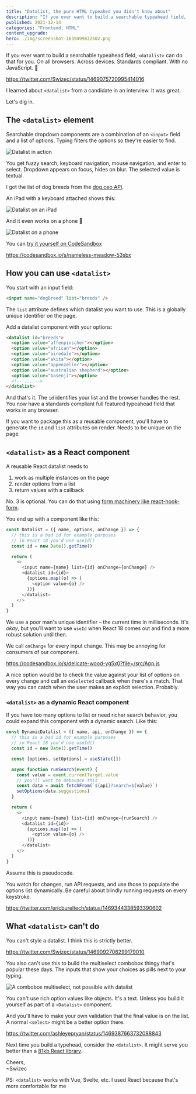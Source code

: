```yaml
---
title: "Datalist, the pure HTML typeahed you didn't know about"
description: "If you ever want to build a searchable typeahead field, `<datalist>` can do that for you. On all browsers. Across devices. Standards compliant. With no JavaScript. 🤯"
published: 2021-12-14
categories: "Frontend, HTML"
content_upgrade:
hero: ./img/screenshot-1639499832502.png
---
```


If you ever want to build a searchable typeahead field, `<datalist>` can do that for you. On all browsers. Across devices. Standards compliant. With no JavaScript. 🤯

https://twitter.com/Swizec/status/1469075720995414016

I learned about `<datalist>` from a candidate in an interview. It was great.

Let's dig in.

## The `<datalist>` element

Searchable dropdown components are a combination of an `<input>` field and a list of options. Typing filters the options so they're easier to find.

![Datalist in action](./img/Datalist-in-actionj0036a.gif)

You get fuzzy search, keyboard navigation, mouse navigation, and enter to select. Dropdown appears on focus, hides on blur. The selected value is textual.

I got the list of dog breeds from the [dog.ceo API](https://dog.ceo/dog-api/).

An iPad with a keyboard attached shows this:

![Datalist on an iPad](./img/Datalist-on-an-iPad2c4g05.gif)

And it even works on a phone 🤩

![Datalist on a phone](./img/Datalist-on-a-phone3cajhf.gif)

You can [try it yourself on CodeSandbox](https://codesandbox.io/s/nameless-meadow-53sbx)

https://codesandbox.io/s/nameless-meadow-53sbx

## How you can use `<datalist>`

You start with an input field:

```html
<input name="dogBreed" list="breeds" />
```

The `list` attribute defines which datalist you want to use. This is a globally unique identifier on the page.

Add a datalist component with your options:

```html
<datalist id="breeds">
  <option value="affenpinscher"></option>
  <option value="african"></option>
  <option value="airedale"></option>
  <option value="akita"></option>
  <option value="appenzeller"></option>
  <option value="australian shepherd"></option>
  <option value="basenji"></option>
  <!-- ... -->
</datalist>
```

And that's it. The `id` identifies your list and the browser handles the rest. You now have a standards compliant full featured typeahead field that works in any browser.

If you want to package this as a reusable component, you'll have to generate the `id` and `list` attributes on render. Needs to be unique on the page.

## `<datalist>` as a React component

A reusable React datalist needs to

1.  work as multiple instances on the page
2.  render options from a list
3.  return values with a callback

No. 3 is optional. You can do that using [form machinery like react-hook-form](https://swizec.com/blog/why-reacthookform-is-my-new-favorite-form-library/).

You end up with a component like this:

```javascript
const Datalist = ({ name, options, onChange }) => {
  // this is a bad id for example purposes
  // in React 18 you'd use useId()
  const id = new Date().getTime()

  return (
    <>
      <input name={name} list={id} onChange={onChange} />
      <datalist id={id}>
        {options.map((o) => (
          <option value={o} />
        ))}
      </datalist>
    </>
  )
}
```

We use a poor man's unique identifier – the current time in milliseconds. It's _okay_, but you'll want to use `useId` when React 18 comes out and find a more robust solution until then.

We call `onChange` for every input change. This may be annoying for consumers of our component.

https://codesandbox.io/s/delicate-wood-yg5x0?file=/src/App.js

A nice option would be to check the value against your list of options on every change and call an `onSelected` callback when there's a match. That way you can catch when the user makes an explicit selection. Probably.

### `<datalist>` as a dynamic React component

If you have too many options to list or need richer search behavior, you could expand this component with a dynamic search. Like this:

```javascript
const DynamicDatalist = ({ name, api, onChange }) => {
  // this is a bad id for example purposes
  // in React 18 you'd use useId()
  const id = new Date().getTime()

  const [options, setOptions] = useState([])

  async function runSearch(event) {
    const value = event.currentTarget.value
    // you'll want to debounce this
    const data = await fetchFrom(`${api}?search=${value}`)
    setOptions(data.suggestions)
  }

  return (
    <>
      <input name={name} list={id} onChange={runSearch} />
      <datalist id={id}>
        {options.map((o) => (
          <option value={o} />
        ))}
      </datalist>
    </>
  )
}
```

Assume this is pseudocode.

You watch for changes, run API requests, and use those to populate the options list dynamically. Be careful about blindly running requests on every keystroke.

https://twitter.com/ericbureltech/status/1469344338593390602

## What `<datalist>` can't do

You can't style a datalist. I think this is strictly better.

https://twitter.com/Swizec/status/1469092706299179010

You also can't use this to build the multiselect combobox thingy that's popular these days. The inputs that show your choices as pills next to your typing.

![A combobox multiselect, not possible with datalist](./img/A-combobox-multiselect-not-possible-with-datalistd74279.png)

You can't use rich option values like objects. It's a text. Unless you build it yourself as part of a `<Datalist>` component.

And you'll have to make your own validation that the final value is on the list. A normal `<select>` might be a better option there.

https://twitter.com/ashleyepryan/status/1469387663732088843

Next time you build a typehead, consider the `<datalist>`. It might serve you better than a [81kb React library](https://github.com/JedWatson/react-select).

Cheers,<br/>
~Swizec

PS: `<datalist>` works with Vue, Svelte, etc. I used React because that's more comfortable for me
